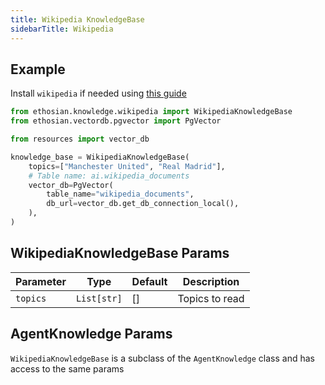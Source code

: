 ```yaml
---
title: Wikipedia KnowledgeBase
sidebarTitle: Wikipedia
---
```


## Example

<Note>

Install `wikipedia` if needed using [this guide](/how-to/install)

</Note>

```python knowledge_base.py
from ethosian.knowledge.wikipedia import WikipediaKnowledgeBase
from ethosian.vectordb.pgvector import PgVector

from resources import vector_db

knowledge_base = WikipediaKnowledgeBase(
    topics=["Manchester United", "Real Madrid"],
    # Table name: ai.wikipedia_documents
    vector_db=PgVector(
        table_name="wikipedia_documents",
        db_url=vector_db.get_db_connection_local(),
    ),
)
```

## WikipediaKnowledgeBase Params

| Parameter | Type | Default | Description |
| --- | --- | --- | --- |
| `topics` | `List[str]` | [] | Topics to read |

## AgentKnowledge Params

`WikipediaKnowledgeBase` is a subclass of the `AgentKnowledge` class and has access to the same params

<Snippet file="kb-base-reference.mdx" />

